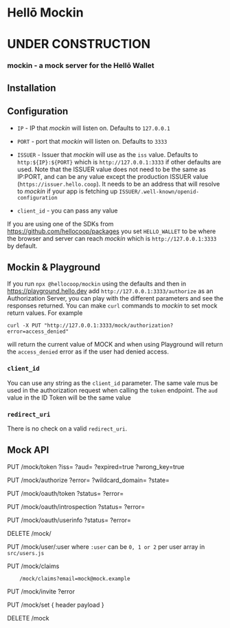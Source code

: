 # Hellō Mockin

# UNDER CONSTRUCTION


###  mockin - a mock server for the Hellō Wallet

## Installation

## Configuration

- `IP` - IP that *mockin* will listen on. Defaults to `127.0.0.1`
- `PORT` - port that *mockin* will listen on. Defaults to `3333`
- `ISSUER` - Issuer that *mockin* will use as the `iss` value. Defaults to `http:${IP}:${PORT}` which is `http://127.0.0.1:3333` if other defaults are used. Note that the ISSUER value does not need to be the same as IP:PORT, and can be any value except the production ISSUER value (`https://issuer.hello.coop`). It needs to be an address that will resolve to *mockin* if your app is fetching up `ISSUER/.well-known/openid-configuration`

- `client_id` - you can pass any value

If you are using one of the SDKs from https://github.com/hellocoop/packages you set `HELLO_WALLET` to be where the browser and server can reach *mockin* which is `http://127.0.0.1:3333` by default.

## Mockin & Playground
If you run `npx @hellocoop/mockin` using the defaults and then in https://playground.hello.dev add `http://127.0.0.1:3333/authorize` as an Authorization Server, you can play with the different parameters and see the responses returned. You can make `curl` commands to *mockin* to set mock return values. For example 
```
curl -X PUT "http://127.0.0.1:3333/mock/authorization?error=access_denied" 
```
will return the current value of MOCK and when using Playground will return the `access_denied` error as if the user had denied access.


### `client_id`
You can use any string as the `client_id` parameter. The same vale mus be used in the authorization request when calling the `token` endpoint. The `aud` value in the ID Token will be the same value

### `redirect_uri`
There is no check on a valid `redirect_uri`. 

## Mock API

PUT /mock/token
    ?iss=
    ?aud=
    ?expired=true
    ?wrong_key=true

PUT /mock/authorize 
    ?error=
    ?wildcard_domain=
    ?state=

PUT /mock/oauth/token
    ?status= 
    ?error= 

PUT /mock/oauth/introspection
    ?status= 
    ?error= 

PUT /mock/oauth/userinfo
    ?status= 
    ?error= 

DELETE /mock/

PUT /mock/user/:user
    where `:user` can be `0, 1 or 2` per user array in `src/users.js`

PUT /mock/claims

```
    /mock/claims?email=mock@mock.example
```

PUT /mock/invite
    ?error

PUT /mock/set
    {
        header
        payload
    }

DELETE /mock

